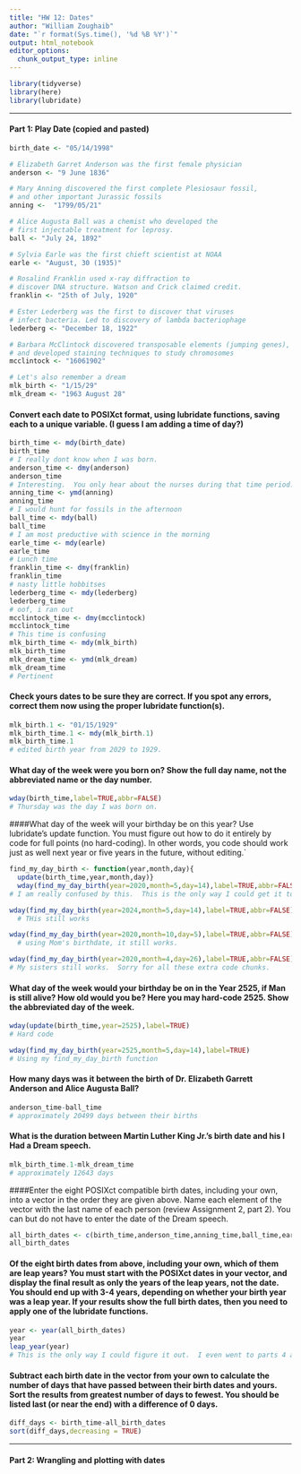 ```yaml
---
title: "HW 12: Dates"
author: "William Zoughaib"
date: "`r format(Sys.time(), '%d %B %Y')`"
output: html_notebook
editor_options: 
  chunk_output_type: inline
---
```

```r
library(tidyverse)
library(here)
library(lubridate)
```
***
#### Part 1: Play Date (copied and pasted)
```r
birth_date <- "05/14/1998"

# Elizabeth Garret Anderson was the first female physician
anderson <- "9 June 1836"

# Mary Anning discovered the first complete Plesiosaur fossil, 
# and other important Jurassic fossils
anning <-  "1799/05/21"

# Alice Augusta Ball was a chemist who developed the
# first injectable treatment for leprosy.
ball <- "July 24, 1892"

# Sylvia Earle was the first chieft scientist at NOAA
earle <- "August, 30 (1935)"

# Rosalind Franklin used x-ray diffraction to 
# discover DNA structure. Watson and Crick claimed credit.
franklin <- "25th of July, 1920"

# Ester Lederberg was the first to discover that viruses 
# infect bacteria. Led to discovery of lambda bacteriophage
lederberg <- "December 18, 1922"

# Barbara McClintock discovered transposable elements (jumping genes),
# and developed staining techniques to study chromosomes
mcclintock <- "16061902"

# Let's also remember a dream
mlk_birth <- "1/15/29"
mlk_dream <- "1963 August 28"
```
#### Convert each date to POSIXct format, using lubridate functions, saving each to a unique variable.  (I guess I am adding a time of day?)
```r
birth_time <- mdy(birth_date)
birth_time
# I really dont know when I was born.  
anderson_time <- dmy(anderson)
anderson_time
# Interesting.  You only hear about the nurses during that time period. 
anning_time <- ymd(anning)
anning_time
# I would hunt for fossils in the afternoon
ball_time <- mdy(ball)
ball_time
# I am most preductive with science in the morning
earle_time <- mdy(earle)
earle_time
# Lunch time
franklin_time <- dmy(franklin)
franklin_time
# nasty little hobbitses
lederberg_time <- mdy(lederberg)
lederberg_time
# oof, i ran out
mcclintock_time <- dmy(mcclintock)
mcclintock_time
# This time is confusing
mlk_birth_time <- mdy(mlk_birth)
mlk_birth_time
mlk_dream_time <- ymd(mlk_dream)
mlk_dream_time
# Pertinent
```
#### Check yours dates to be sure they are correct. If you spot any errors, correct them now using the proper lubridate function(s).
```r
mlk_birth.1 <- "01/15/1929"
mlk_birth_time.1 <- mdy(mlk_birth.1)
mlk_birth_time.1
# edited birth year from 2029 to 1929.  
```
#### What day of the week were you born on? Show the full day name, not the abbreviated name or the day number.
```r
wday(birth_time,label=TRUE,abbr=FALSE)
# Thursday was the day I was born on.  
```
####What day of the week will your birthday be on this year? Use lubridate’s update function. You must figure out how to do it entirely by code for full points (no hard-coding). In other words, you code should work just as well next year or five years in the future, without editing.`
```r
find_my_day_birth <- function(year,month,day){
  update(birth_time,year,month,day)}
  wday(find_my_day_birth(year=2020,month=5,day=14),label=TRUE,abbr=FALSE)
# I am really confused by this.  This is the only way I could get it to work without errors. My birthday fell on a Thursday this year.   
```
```r
wday(find_my_day_birth(year=2024,month=5,day=14),label=TRUE,abbr=FALSE)
  # THis still works
```
```r
wday(find_my_day_birth(year=2020,month=10,day=5),label=TRUE,abbr=FALSE)
  # using Mom's birthdate, it still works.  
```
```r
wday(find_my_day_birth(year=2020,month=4,day=26),label=TRUE,abbr=FALSE)
# My sisters still works.  Sorry for all these extra code chunks.  
```
#### What day of the week would your birthday be on in the Year 2525, if Man is still alive? How old would you be? Here you may hard-code 2525. Show the abbreviated day of the week.
```r
wday(update(birth_time,year=2525),label=TRUE)
# Hard code
```
```r
wday(find_my_day_birth(year=2525,month=5,day=14),label=TRUE)
# Using my find_my_day_birth function
```
#### How many days was it between the birth of Dr. Elizabeth Garrett Anderson and Alice Augusta Ball?
```r
anderson_time-ball_time
# approximately 20499 days between their births
```
#### What is the duration between Martin Luther King Jr.’s birth date and his I Had a Dream speech.
```r
mlk_birth_time.1-mlk_dream_time
# approximately 12643 days
```
####Enter the eight POSIXct compatible birth dates, including your own, into a vector in the order they are given above. Name each element of the vector with the last name of each person (review Assignment 2, part 2). You can but do not have to enter the date of the Dream speech.
```r
all_birth_dates <- c(birth_time,anderson_time,anning_time,ball_time,earle_time,franklin_time,lederberg_time,mcclintock_time,mlk_birth_time.1,mlk_dream_time)
all_birth_dates
```
#### Of the eight birth dates from above, including your own, which of them are leap years? You must start with the POSIXct dates in your vector, and display the final result as only the years of the leap years, not the date. You should end up with 3-4 years, depending on whether your birth year was a leap year. If your results show the full birth dates, then you need to apply one of the lubridate functions.
```r
year <- year(all_birth_dates)
year
leap_year(year)
# This is the only way I could figure it out.  I even went to parts 4 and 5 of CH16.  1836, 1892, 1920 are the leap years.  
```
#### Subtract each birth date in the vector from your own to calculate the number of days that have passed between their birth dates and yours. Sort the results from greatest number of days to fewest. You should be listed last (or near the end) with a difference of 0 days.
```r
diff_days <- birth_time-all_birth_dates
sort(diff_days,decreasing = TRUE)
```
***
#### Part 2: Wrangling and plotting with dates

